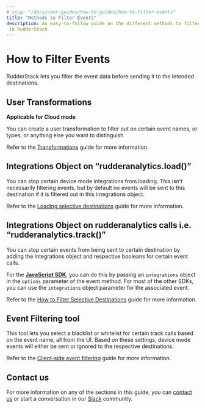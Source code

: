 ```yaml
---
# slug: "/docs/user-guides/how-to-guides/how-to-filter-events"
title: "Methods to Filter Events"
description: An easy-to-follow guide on the different methods to filter event data while sending it to destinations
 in RudderStack
---
```


# How to Filter Events

RudderStack lets you filter the event data before sending it to the intended destinations. 

## User Transformations

**Applicable for Cloud mode**

You can create a user transformation to filter out on certain event names, or types, or anything else you want to distinguish

<div class="infoBlock">

Refer to the <a href="https://www.rudderstack.com/docs/transformations/">Transformations</a> guide for more information.
</div>

## Integrations Object on “rudderanalytics.load()”

You can stop certain device mode integrations from loading. This isn’t necessarily filtering events, but by default no events will be sent to this destination if it is filtered out in this integrations object.

<div class="infoBlock">

Refer to the <a href="https://www.rudderstack.com/docs/stream-sources/rudderstack-sdk-integration-guides/rudderstack-javascript-sdk/#loading-selective-destinations">Loading selective destinations</a> guide for more information.
</div>


## Integrations Object on rudderanalytics calls i.e. “rudderanalytics.track()”

You can stop certain events from being sent to certain destination by adding the integrations object and respective booleans for certain event calls.

For the [**JavaScript SDK**](https://rudderstack.com/docs/stream-sources/rudderstack-sdk-integration-guides/rudderstack-javascript-sdk/), you can do this by passing an `integrations` object in the `options` parameter of the event method. For most of the other SDKs, you can use the `integrations` object parameter for the associated event. 

<div class="infoBlock">

Refer to the <a href="https://www.rudderstack.com/docs/user-guides/how-to-guides/how-to-filter-selective-destinations/">How to Filter Selective Destinations</a> guide for more information.
</div>

## Event Filtering tool

This tool lets you select a blacklist or whitelist for certain track calls based on the event name, all from the UI. Based on these settings, device mode events will either be sent or ignored to the respective destinations.

<div class="infoBlock">

Refer to the <a href="https://www.rudderstack.com/docs/stream-sources/rudderstack-sdk-integration-guides/event-filtering/">Client-side event filtering</a> guide for more information.
</div>

## Contact us

For more information on any of the sections in this guide, you can [contact us](mailto:%20docs@rudderstack.com) or start a conversation in our [Slack](https://rudderstack.com/join-rudderstack-slack-community) community.
